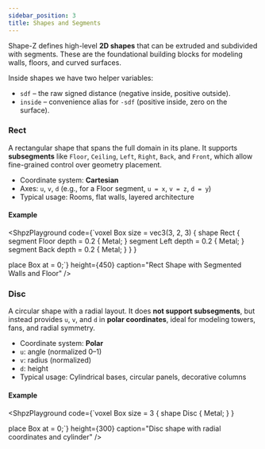 ```yaml
---
sidebar_position: 3
title: Shapes and Segments
---
```


Shape-Z defines high-level **2D shapes** that can be extruded and subdivided with segments. These are the foundational building blocks for modeling walls, floors, and curved surfaces.

Inside shapes we have two helper variables:  
* `sdf` – the raw signed distance (negative inside, positive outside).  
* `inside` – convenience alias for `-sdf` (positive inside, zero on the surface).

### Rect

A rectangular shape that spans the full domain in its plane. It supports **subsegments** like `Floor`, `Ceiling`, `Left`, `Right`, `Back`, and `Front`, which allow fine-grained control over geometry placement.

- Coordinate system: **Cartesian**
- Axes: `u`, `v`, `d` (e.g., for a Floor segment, `u = x`, `v = z`, `d = y`)
- Typical usage: Rooms, flat walls, layered architecture

#### Example

<ShpzPlayground
    code={`voxel Box size = vec3(3, 2, 3) {
    shape Rect {
        segment Floor depth = 0.2 {
            Metal;
        }
        segment Left depth = 0.2 {
            Metal;
        }
        segment Back depth = 0.2 {
            Metal;
        }
    }
}

place Box at = 0;`}
    height={450}
    caption="Rect Shape with Segmented Walls and Floor"
/>

### Disc

A circular shape with a radial layout. It does **not support subsegments**, but instead provides `u`, `v`, and `d` in **polar coordinates**, ideal for modeling towers, fans, and radial symmetry.

- Coordinate system: **Polar**
- `u`: angle (normalized 0–1)
- `v`: radius (normalized)
- `d`: height
- Typical usage: Cylindrical bases, circular panels, decorative columns

#### Example

<ShpzPlayground
    code={`voxel Box size = 3 {
    shape Disc {
        Metal;
    }
}

place Box at = 0;`}
    height={300}
    caption="Disc shape with radial coordinates and cylinder"
/>
